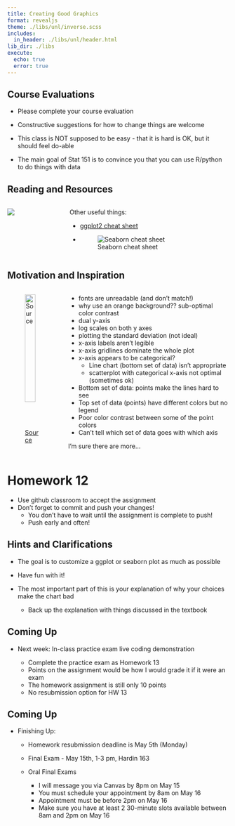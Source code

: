 ```yaml
---
title: Creating Good Graphics
format: revealjs
theme: ./libs/unl/inverse.scss
includes:
  in_header: ./libs/unl/header.html
lib_dir: ./libs
execute:
  echo: true
  error: true
---
```


## Course Evaluations

- Please complete your course evaluation

- Constructive suggestions for how to change things are welcome

- This class is NOT supposed to be easy - that it is hard is OK, but it should feel do-able

- The main goal of Stat 151 is to convince you that you can use R/python to do things with data

## Reading and Resources

::: columns
::: column

[![](images/textbook-good-graphics.png){fig-alt="Screenshot of the first section of the [textbook chapter on good graphics](https://srvanderplas.github.io/stat-computing-r-python/part-wrangling/02c-good-graphics.html)."}](https://srvanderplas.github.io/stat-computing-r-python/part-wrangling/02c-good-graphics.html)



:::

::: column
::: r-fit-text
Other useful things:

- [ggplot2 cheat sheet](https://rstudio.github.io/cheatsheets/data-visualization.pdf)

- ![Seaborn cheat sheet](images/seaborn-cheat-sheet.png){fig-alt="A comprehensive Seaborn cheat sheet for Python data visualization, covering data import, plotting methods, customization, and saving plots. [Link to cheat sheet on github.](https://github.com/jramshur/Coding-Cheat-Sheets/blob/master/Python%20for%20Data%20Science%20-%20Cheat%20Sheet%20-%20Seaborn.pdf)." longdesc="seaborn-img-desc.qmd"}

:::
:::

:::

## Motivation and Inspiration

::: columns

::: column

![[Source](https://bsky.app/profile/nrennie.bsky.social/post/3lnwt3d24xj2a)](images/bad-chart-bsky.png){fig-alt="The image is a screenshot of a Bluesky post by Nicola Rennie. At the top, there is a text post explaining the creation of a chart for the Extraterrestrial prompt on Day 29 of the #30DayChartChallenge. The chart is humorously described as being designed by an extraterrestrial unfamiliar with good data visualization practices. The chart is colorful and chaotic, featuring numerous overlapping elements. It includes bright pink, blue, and white shapes against a dark background with vertical grid lines. The chart background is orange, and the text at the top humorously states it's a \"bad chart\" and challenges viewers to spot as many \"chart crimes\" as possible. Along the axes are distorted and hard-to-read labels, contributing to the chart\'s deliberately confusing nature. Data: World Inequality Database (WID). Processed by: Our World in Data Graphics. @fosstodon.org/@nrendine @nrennie" width="80%"}

<!-- {{< bsky 3lnwt3d24xj2a >}} -->
:::

::: {.column .r-fit-text .fragment}
- fonts are unreadable (and don't match!)
- why use an orange background?? sub-optimal color contrast
- dual y-axis
- log scales on both y axes
- plotting the standard deviation (not ideal)
- x-axis labels aren't legible 
- x-axis gridlines dominate the whole plot
- x-axis appears to be categorical?
  - Line chart (bottom set of data) isn't appropriate
  - scatterplot with categorical x-axis not optimal (sometimes ok)

- Bottom set of data: points make the lines hard to see
- Top set of data (points) have different colors but no legend
- Poor color contrast between some of the point colors
- Can't tell which set of data goes with which axis

I'm sure there are more...

:::

:::

# Homework 12 {.scrollable}

-   Use github classroom to accept the assignment
-   Don't forget to commit and push your changes!
    - You don't have to wait until the assignment is complete to push!
    - Push early and often!

## Hints and Clarifications {.scrollable}

- The goal is to customize a ggplot or seaborn plot as much as possible

- Have fun with it!

- The most important part of this is your explanation of why your choices make the chart bad
  - Back up the explanation with things discussed in the textbook

## Coming Up

- Next week: In-class practice exam live coding demonstration

  - Complete the practice exam as Homework 13
  - Points on the assignment would be how I would grade it if it were an exam
  - The homework assignment is still only 10 points
  - No resubmission option for HW 13

## Coming Up

- Finishing Up:
  - Homework resubmission deadline is May 5th (Monday)
  
  - Final Exam - May 15th, 1-3 pm, Hardin 163
  
  - Oral Final Exams 
      - I will message you via Canvas by 8pm on May 15
      - You must schedule your appointment by 8am on May 16
      - Appointment must be before 2pm on May 16
      - Make sure you have at least 2 30-minute slots available between 8am and 2pm on May 16 
  